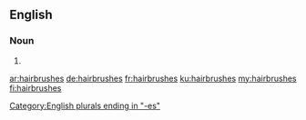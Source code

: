 {{also|hair-brushes}}
==English==

===Noun===
{{head|en|noun plural form}}

# {{plural of|hairbrush|lang=en}}

[[Category:English plurals ending in "-es"]]

[[ar:hairbrushes]]
[[de:hairbrushes]]
[[fr:hairbrushes]]
[[ku:hairbrushes]]
[[my:hairbrushes]]
[[fi:hairbrushes]]